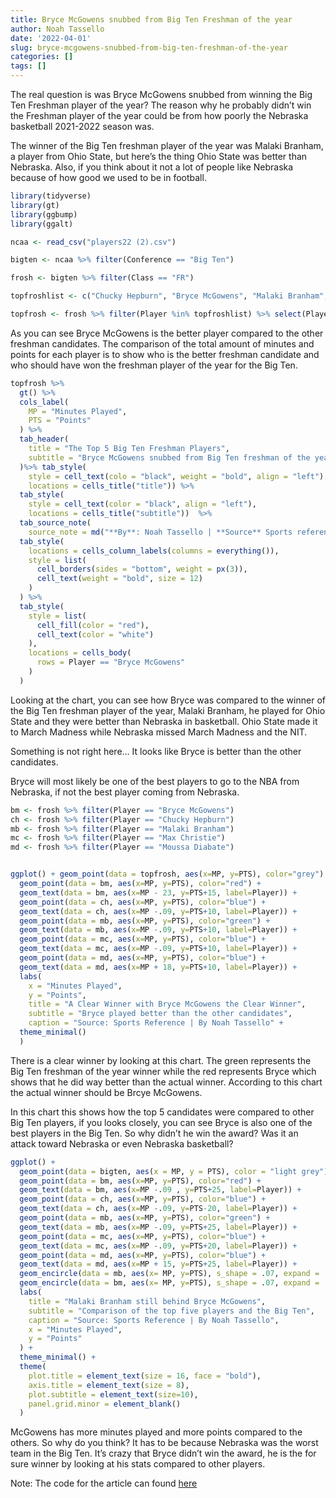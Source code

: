 ```yaml
---
title: Bryce McGowens snubbed from Big Ten Freshman of the year
author: Noah Tassello
date: '2022-04-01'
slug: bryce-mcgowens-snubbed-from-big-ten-freshman-of-the-year
categories: []
tags: []
---
```


The real question is was Bryce McGowens snubbed from winning the Big Ten Freshman player of the year? The reason why he probably didn't win the Freshman player of the year could be from how poorly the Nebraska basketball 2021-2022 season was.

The winner of the Big Ten freshman player of the year was Malaki Branham, a player from Ohio State, but here's the thing Ohio State was better than Nebraska. Also, if you think about it not a lot of people like Nebraska because of how good we used to be in football. 
```r
library(tidyverse)
library(gt)
library(ggbump)
library(ggalt)
```

```r
ncaa <- read_csv("players22 (2).csv")
```


```r
bigten <- ncaa %>% filter(Conference == "Big Ten")
```


```r
frosh <- bigten %>% filter(Class == "FR")
```

```r
topfroshlist <- c("Chucky Hepburn", "Bryce McGowens", "Malaki Branham", "Max Christie", "Moussa Diabate")

topfrosh <- frosh %>% filter(Player %in% topfroshlist) %>% select(Player, MP, PTS) %>% arrange(desc(PTS))
```

As you can see Bryce McGowens is the better player compared to the other freshman candidates. The comparison of the total amount of minutes and points for each player is to show who is the better freshman candidate and who should have won the freshman player of the year for the Big Ten.

```r
topfrosh %>% 
  gt() %>%
  cols_label(
    MP = "Minutes Played",
    PTS = "Points"
  ) %>% 
  tab_header(
    title = "The Top 5 Big Ten Freshman Players", 
    subtitle = "Bryce McGowens snubbed from Big Ten freshman of the year"
  )%>% tab_style(
    style = cell_text(colo = "black", weight = "bold", align = "left"), 
    locations = cells_title("title")) %>%
  tab_style(
    style = cell_text(color = "black", align = "left"),
    locations = cells_title("subtitle"))  %>%
  tab_source_note(
    source_note = md("**By**: Noah Tassello | **Source** Sports reference")) %>%
  tab_style(
    locations = cells_column_labels(columns = everything()),
    style = list(
      cell_borders(sides = "bottom", weight = px(3)),
      cell_text(weight = "bold", size = 12)
    )
  ) %>% 
  tab_style(
    style = list(
      cell_fill(color = "red"),
      cell_text(color = "white")
    ), 
    locations = cells_body(
      rows = Player == "Bryce McGowens"
    )
  )
```

Looking at the chart, you can see how Bryce was compared to the winner of the Big Ten freshman player of the year, Malaki Branham, he played for Ohio State and they were better than Nebraska in basketball. Ohio State made it to March Madness while Nebraska missed March Madness and the NIT.

Something is not right here... It looks like Bryce is better than the other candidates.

Bryce will most likely be one of the best players to go to the NBA from Nebraska, if not the best player coming from Nebraska. 

```r
bm <- frosh %>% filter(Player == "Bryce McGowens")
ch <- frosh %>% filter(Player == "Chucky Hepburn")
mb <- frosh %>% filter(Player == "Malaki Branham")
mc <- frosh %>% filter(Player == "Max Christie")
md <- frosh %>% filter(Player == "Moussa Diabate")


ggplot() + geom_point(data = topfrosh, aes(x=MP, y=PTS), color="grey") +
  geom_point(data = bm, aes(x=MP, y=PTS), color="red") +
  geom_text(data = bm, aes(x=MP - 23, y=PTS+15, label=Player)) + 
  geom_point(data = ch, aes(x=MP, y=PTS), color="blue") +
  geom_text(data = ch, aes(x=MP -.09, y=PTS+10, label=Player)) +
  geom_point(data = mb, aes(x=MP, y=PTS), color="green") +
  geom_text(data = mb, aes(x=MP -.09, y=PTS+10, label=Player)) +
  geom_point(data = mc, aes(x=MP, y=PTS), color="blue") +
  geom_text(data = mc, aes(x=MP -.09, y=PTS+10, label=Player)) +
  geom_point(data = md, aes(x=MP, y=PTS), color="blue") +
  geom_text(data = md, aes(x=MP + 18, y=PTS+10, label=Player)) +
  labs(
    x = "Minutes Played",
    y = "Points",
    title = "A Clear Winner with Bryce McGowens the Clear Winner",
    subtitle = "Bryce played better than the other candidates",
    caption = "Source: Sports Reference | By Noah Tassello" +
  theme_minimal()
  )
```

There is a clear winner by looking at this chart. The green represents the Big Ten freshman of the year winner while the red represents Bryce which shows that he did way better than the actual winner. According to this chart the actual winner should be Brcye McGowens.


In this chart this shows how the top 5 candidates were compared to other Big Ten players, if you looks closely, you can see Bryce is also one of the best players in the Big Ten. So why didn't he win the award? Was it an attack toward Nebraska or even Nebraska basketball?

```r
ggplot() +
  geom_point(data = bigten, aes(x = MP, y = PTS), color = "light grey") +
  geom_point(data = bm, aes(x=MP, y=PTS), color="red") +
  geom_text(data = bm, aes(x=MP -.09 , y=PTS+25, label=Player)) + 
  geom_point(data = ch, aes(x=MP, y=PTS), color="blue") +
  geom_text(data = ch, aes(x=MP -.09, y=PTS-20, label=Player)) +
  geom_point(data = mb, aes(x=MP, y=PTS), color="green") +
  geom_text(data = mb, aes(x=MP -.09, y=PTS+25, label=Player)) +
  geom_point(data = mc, aes(x=MP, y=PTS), color="blue") +
  geom_text(data = mc, aes(x=MP -.09, y=PTS+20, label=Player)) +
  geom_point(data = md, aes(x=MP, y=PTS), color="blue") +
  geom_text(data = md, aes(x=MP + 15, y=PTS+25, label=Player)) + 
  geom_encircle(data = mb, aes(x= MP, y=PTS), s_shape = .07, expand = .00001, color="red") +
  geom_encircle(data = bm, aes(x= MP, y=PTS), s_shape = .07, expand = .00001, color="blue") +
  labs(
    title = "Malaki Branham still behind Bryce McGowens",
    subtitle = "Comparison of the top five players and the Big Ten",
    caption = "Source: Sports Reference | By Noah Tassello",
    x = "Minutes Played",
    y = "Points"
  ) +
  theme_minimal() +
  theme(
    plot.title = element_text(size = 16, face = "bold"),
    axis.title = element_text(size = 8), 
    plot.subtitle = element_text(size=10), 
    panel.grid.minor = element_blank()
  )
```


McGowens has more minutes played and more points compared to the others. So why do you think? It has to be because Nebraska was the worst team in the Big Ten. It's crazy that Bryce didn't win the award, he is the for sure winner by looking at his stats compared to other players. 


Note: The code for the article can found [here]()



